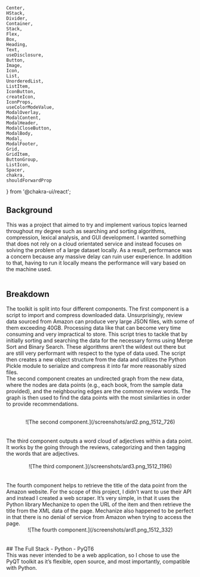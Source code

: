     Center,
    HStack,
    Divider,
    Container,
    Stack,
    Flex,
    Box,
    Heading,
    Text,
    useDisclosure,
    Button,
    Image,
    Icon,
    List,
    UnorderedList,
    ListItem,
    IconButton,
    createIcon,
    IconProps,
    useColorModeValue,
    ModalOverlay,
    ModalContent,
    ModalHeader,
    ModalCloseButton,
    ModalBody,
    Modal,
    ModalFooter,
    Grid,
    GridItem,
    ButtonGroup,
    ListIcon,
    Spacer,
    chakra,
    shouldForwardProp
} from '@chakra-ui/react';



## Background
This was a project that aimed to try and implement various topics learned throughout my degree such as searching and sorting algorithms, compression, lexical analysis, and GUI development. I wanted something that does not rely on a cloud orientated service and instead focuses on solving the problem of a large dataset locally. As a result, performance was a concern because any massive delay can ruin user experience. In addition to that, having to run it locally means the performance will vary based on the machine used.
<br/>
<br/>
## Breakdown
The toolkit is split into four different components. The first component is a script to import and compress downloaded data. Unsurprisingly, review data sourced from Amazon can produce very large JSON files, with some of them exceeding 40GB. Processing data like that can become very time consuming and very impractical to store. This script tries to tackle that by initially sorting and searching the data for the necessary forms using Merge Sort and Binary Search. These algorithms aren’t the wildest out there but are still very performant with respect to the type of data used. The script then creates a new object structure from the data and utilizes the Python Pickle module to serialize and compress it into far more reasonably sized files. 
<br/>
The second component creates an undirected graph from the new data, where the nodes are data points (e.g., each book, from the sample data provided), and the neighbouring edges are the common review words. The graph is then used to find the data points with the most similarities in order to provide recommendations. 
<br/>
<br/>
<Center
    py={'1em'}>
![The second component.](/screenshots/ard2.png_1512_726)
</Center>
<br/>
<br/>
The third component outputs a word cloud of adjectives within a data point. It works by the going through the reviews, categorizing and then tagging the words that are adjectives. 
<br/>
<br/>
<Center
    py={'1em'}>
![The third component.](/screenshots/ard3.png_1512_1196)
</Center>
<br/>
<br/>
The fourth component helps to retrieve the title of the data point from the Amazon website. For the scope of this project, I didn’t want to use their API and instead I created a web scraper. It’s very simple, in that it uses the Python library Mechanize to open the URL of the item and then retrieve the title from the XML data of the page. Mechanize also happened to be perfect in that there is no denial of service from Amazon when trying to access the page. 
<br/>
<Center
    py={'1em'}>
![The fourth component.](/screenshots/ard1.png_1512_332)
</Center>
<br/>
<br/>
## The Full Stack
<Flex
px={{ base: '1.5em', sm: '1.5em', md: '2em', lg: '3em' }}>
- Python
- PyQT6
</Flex>

<br/>
This was never intended to be a web application, so I chose to use the PyQT toolkit as it’s flexible, open source, and most importantly, compatible with Python.
<br/>